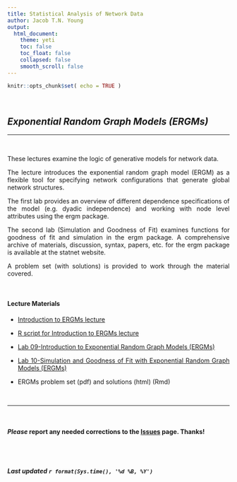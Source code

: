 ```yaml
---
title: Statistical Analysis of Network Data
author: Jacob T.N. Young
output: 
  html_document:
    theme: yeti
    toc: false
    toc_float: false
    collapsed: false
    smooth_scroll: false
---
```


<style>
body {
text-align: justify}
</style>

```r
knitr::opts_chunk$set( echo = TRUE )
```


<br>

## *Exponential Random Graph Models (ERGMs)*

----

<br>

These lectures examine the logic of generative models for network data.   

The lecture introduces the exponential random graph model (ERGM) as a flexible tool for specifying network configurations that generate global network structures.  

The first lab provides an overview of different dependence specifications of the model (e.g. dyadic independence) and working with node level attributes using the ergm package.  

The second lab (Simulation and Goodness of Fit) examines functions for goodness of fit and simulation in the ergm package. A comprehensive archive of materials, discussion, syntax, papers, etc. for the ergm package is available at the statnet website.  

A problem set (with solutions) is provided to work through the material covered.

<br>

#### Lecture Materials  

  + [Introduction to ERGMs lecture](../lectures/lecture-09-ergm-intro.pdf)
  
  + [R script for Introduction to ERGMs lecture](../lecture_syntax/lecture-syntax-09-ergm-intro.R)
  
  + [Lab 09-Introduction to Exponential Random Graph Models (ERGMs)](../labs/lab-09-ergm-intro.html)
  
  + [Lab 10-Simulation and Goodness of Fit with Exponential Random Graph Models (ERGMs)](../labs/lab-10-ergm-gof.html)
  
  + ERGMs problem set (pdf) and solutions (html) (Rmd)

<br>

____

<br>

#### ***Please*** report any needed corrections to the [Issues](https://github.com/jacobtnyoung/SAND/issues/new) page. Thanks!

<br>
<br>


###### ***Last updated `r format(Sys.time(), '%d %B, %Y')`***
